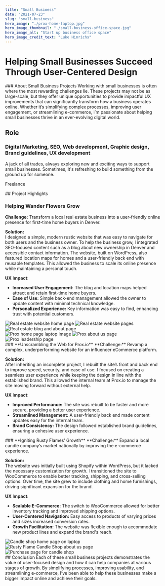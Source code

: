 ```yaml
---
title: "Small Business"
date: "2021-07-23"
slug: "small-business"
hero_image: "./prox-home-laptop.jpg"
hero_image_thumbnail: "./small-business-office-space.jpg"
hero_image_alt: "Start up business office space"
hero_image_credit_text: "Luke Hinrichs"
---
```




# Helping Small Businesses Succeed Through User-Centered Design


<ProjectSection fiftyFifty>
<div>
### About Small Business Projects  
Working with small businesses is often where the most rewarding challenges lie. These projects may not be as large-scale, but they offer unique opportunities to provide impactful UX improvements that can significantly transform how a business operates online. Whether it’s simplifying complex processes, improving user engagement, or streamlining e-commerce, I’m passionate about helping small businesses thrive in an ever-evolving digital world.
</div>
<div>
    <h2>Role</h2>
    <h3>Digital Marketing, SEO, Web development, Graphic design, Brand guidelines, UX development</h3>
    <p className="font-thin">A jack of all trades, always exploring new and exciting ways to support small businesses. Sometimes, it's refreshing to build something from the ground up for someone.</p>
    <p>Freelance</p>
</div>
</ProjectSection>



<ProjectSection fiftyFifty bgColor="bg-slate-50">
<div>
## Project Highlights  

### **Helping Wander Flowers Grow**  
**Challenge:** Transform a local real estate business into a user-friendly online presence for first-time home buyers in Denver.  

**Solution:**  
I designed a simple, modern rustic website that was easy to navigate for both users and the business owner. To help the business grow, I integrated SEO-focused content such as a blog about new ownership in Denver and accessible contact information. The website, built on WordPress, also featured location maps for homes and a user-friendly back end with reusable templates. This allowed the business to scale its online presence while maintaining a personal touch.  

**UX Impact:**  
- **Increased User Engagement:** The blog and location maps helped attract and retain first-time home buyers.  
- **Ease of Use:** Simple back-end management allowed the owner to update content with minimal technical knowledge.  
- **Personalized Experience:** Key information was easy to find, enhancing trust with potential customers.  
</div>
<div>
<Image src="small-business/home-wanterflowers-shadow.jpg" alt="Real estate website home page" className="w-full rounded-xl" />
<Image src="small-business/blog-post-shadow.png" alt="Real estate website pages" className="w-full rounded-xl" />
<Image src="small-business/Selling-wanderflowerandco-shadow.jpg" alt="Real estate blog and about page" className="w-full rounded-xl" />
</div>
</ProjectSection>


<ProjectSection fiftyFifty>
<div>
<Image src="small-business/prox-home-laptop.jpg" alt="Prox home page laptop image" className="w-full rounded-xl" />
<Image src="small-business/prox-brainpower-shadow.jpg" alt="Prox about us page" className="w-full rounded-xl" />
<Image src="small-business/blog-prox-shadow.jpg" alt="Prox leadership page" className="w-full rounded-xl" />
</div>
<div>
### **Unscrambling the Web for Prox.io**  
**Challenge:** Revamp a complex, underperforming website for an influencer eCommerce platform.  

**Solution:**  
After inheriting an incomplete project, I rebuilt the site’s front and back end to improve speed, security, and ease of use. I focused on creating a seamless user experience while keeping the design in line with the established brand. This allowed the internal team at Prox.io to manage the site moving forward without external help.  

**UX Impact:**  
- **Improved Performance:** The site was rebuilt to be faster and more secure, providing a better user experience.  
- **Streamlined Management:** A user-friendly back end made content updates easy for the internal team.  
- **Brand Consistency:** The design followed established brand guidelines, ensuring a cohesive user experience.  
</div>
</ProjectSection>


<ProjectSection fiftyFifty bgColor="bg-slate-50">
<div>
### **Igniting Rusty Flames’ Growth**  
**Challenge:** Expand a local candle company’s market nationally by improving the e-commerce experience.  

**Solution:**  
The website was initially built using Shopify within WordPress, but it lacked the necessary customization for growth. I transitioned the site to WooCommerce to enable better tracking, shipping, and cross-selling options. Over time, the site grew to include clothing and home furnishings, driving significant expansion for the brand.  

**UX Impact:**  
- **Scalable E-Commerce:** The switch to WooCommerce allowed for better inventory tracking and improved shipping options.  
- **User-Centered Navigation:** Easy access to products of varying prices and sizes increased conversion rates.  
- **Growth Facilitation:** The website was flexible enough to accommodate new product lines and expand the brand's reach.  
</div>
<div>
<Image src="small-business/perspective-image.jpg" alt="Candle shop home page on laptop" className="w-full rounded-xl" />
<Image src="small-business/rusty-flame-about-shadow.jpg" alt="Rusty Flame Candle Shop about us page" className="w-full rounded-xl" />
<Image src="small-business/Cart–The-Rusty-Flame-Candle-Co-shadow.jpg" alt="Purchase page for candle shop" className="w-full rounded-xl" />
</div>
</ProjectSection>

<ProjectSection>
## Conclusion  
Each of these small business projects demonstrates the value of user-focused design and how it can help companies at various stages of growth. By simplifying processes, improving usability, and streamlining e-commerce, I’ve been able to help these businesses make a bigger impact online and achieve their goals.
</ProjectSection>